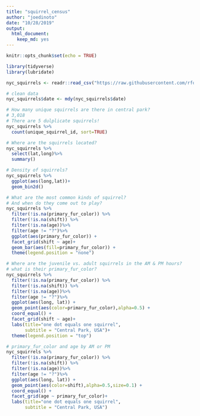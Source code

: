 ```yaml
---
title: "squirrel_census"
author: "joedinoto"
date: "10/28/2019"
output: 
  html_document: 
    keep_md: yes
---
```


```r
knitr::opts_chunk$set(echo = TRUE)
```

```r
library(tidyverse)
library(lubridate)
```


```r
nyc_squirrels <- readr::read_csv("https://raw.githubusercontent.com/rfordatascience/tidytuesday/master/data/2019/2019-10-29/nyc_squirrels.csv")
```

```r
# clean data
nyc_squirrels$date <- mdy(nyc_squirrels$date)
```


```r
# How many unique squirrels are there in central park?
# 3,018
# There are 5 dulplicate squirrels!
nyc_squirrels %>%
  count(unique_squirrel_id, sort=TRUE)
```

```r
# Where are the squirrels located?
nyc_squirrels %>%
  select(lat,long)%>%
  summary()
```
```r
# Density of squirrels?
nyc_squirrels %>%
  ggplot(aes(long,lat))+
  geom_bin2d()
```


```r
# What are the most common kinds of squirrel?
# And when do they come out to play?
nyc_squirrels %>%
  filter(!is.na(primary_fur_color)) %>%
  filter(!is.na(shift)) %>%
  filter(!is.na(age))%>%
  filter(age != "?")%>%
  ggplot(aes(primary_fur_color)) +
  facet_grid(shift ~ age)+
  geom_bar(aes(fill=primary_fur_color)) +
  theme(legend.position = "none")
```

```r
# Where are the juvenile vs. adult squirrels in the AM & PM hours?
# what is their primary_fur_color?
nyc_squirrels %>%
  filter(!is.na(primary_fur_color)) %>%
  filter(!is.na(shift)) %>%
  filter(!is.na(age))%>%
  filter(age != "?")%>%
  ggplot(aes(long, lat)) +
  geom_point(aes(color=primary_fur_color),alpha=0.5) +
  coord_equal() +
  facet_grid(shift ~ age)+
  labs(title="one dot equals one squirrel", 
       subtitle = "Central Park, USA")+
  theme(legend.position = "top")
```
```r
# primary_fur_color and age by AM or PM
nyc_squirrels %>%
  filter(!is.na(primary_fur_color)) %>%
  filter(!is.na(shift)) %>%
  filter(!is.na(age))%>%
  filter(age != "?")%>%
  ggplot(aes(long, lat)) +
  geom_point(aes(color=shift),alpha=0.5,size=0.1) +
  coord_equal() +
  facet_grid(age ~ primary_fur_color)+
  labs(title="one dot equals one squirrel", 
       subtitle = "Central Park, USA")
```

